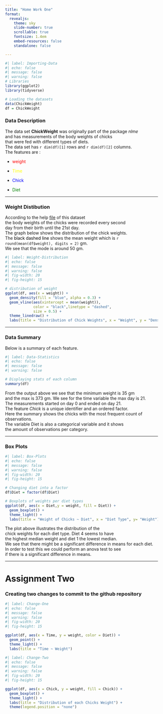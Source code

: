 ```yaml
---
title: "Home Work One"
format:
  revealjs: 
    theme: sky
    slide-number: true
    scrollable: true
    fontsize: 1.4em
    embed-resources: false
    standalone: false

---
```


```r
#| label: Importing-Data
#| echo: false
#| message: false
#| warning: false
# Libraries
library(ggplot2)
library(tidyverse)

# Loading the datasets
data(ChickWeight)
df = ChickWeight
```

### Data Description

The data set **ChickWeight** was originally part of the package *nlme*   
and has measurements of the body weights of chicks     
that were fed with different types of diets.    
The data set has `r dim(df)[1]` rows and `r dim(df)[2]` columns.    
The features are :   

 + <span style="color: red;">weight</span>

 + <span style="color: yellow;">Time</span>

 +  <span style="color: blue;">Chick</span>

 +  <span style="color: green;">Diet</span>

 
***

### Weight Distibution

According to the help [file](https://www.rdocumentation.org/packages/datasets/versions/3.6.2/topics/ChickWeight) of this dataset       
the body weights of the chicks were recorded every second     
day from their birth until the 21st day.    
The graph below shows the distribution of the chick weights.     
The <span style="color: black;">black dashed line</span> shows the mean weight which is `r round(mean(df$weight), digits = 2)` gm.     
We see that the mode is around 50 gm.    

```r
#| label: Weight-Distribution
#| echo: false
#| message: false
#| warning: false
#| fig-width: 20
#| fig-height: 15

# distribution of weight
ggplot(df, aes(x = weight)) +
  geom_density(fill = "blue", alpha = 0.3) + 
  geom_vline(aes(xintercept = mean(weight)),
             color = "black",linetype = "dashed",
             size = 0.5) +
  theme_linedraw() +
  labs(title = "Distribution of Chick Weights", x = "Weight", y = "Density")
```

***

### Data Summary

Below is a summary of each feature.

```r
#| label: Data-Statistics
#| echo: false
#| message: false
#| warning: false

# Displaying stats of each column
summary(df)
```

From the output above we see that the minimum weight is 35 gm   
and the max is 373 gm. We see for the time variable the max day is 21.   
The measurements started on day 0 and ended on day 21.   
The feature *Chick* is a unique identifier and an ordered factor.   
Here the summary shows the chicks with the most frequent count of observations.    
The variable Diet is also a categorical variable and it shows   
the amount of observations per category.

***

### Box Plots

```r
#| label: Box-Plots
#| echo: false
#| message: false
#| warning: false
#| fig-width: 20
#| fig-height: 15

# Changing diet into a factor
df$Diet = factor(df$Diet)

# Boxplots of weights per diet types
ggplot(df, aes(x = Diet,y = weight, fill = Diet)) +
  geom_boxplot() +
  theme_light() +
  labs(title = "Weight of Chicks ~ Diet", x = "Diet Type", y= "Weight")
```

The plot above illustrates the distribution of the      
chick weights for each diet type. Diet 4 seems to have        
the highest median weight and diet 1 the lowest median.    
We see that there might be a significant difference in means for each diet.   
In order to test this we could perform an anova test to see         
if there is a significant difference in means.      

***

# Assignment Two
### Creating two changes to commit to the github repository

```r
#| label: Change-One
#| echo: false
#| message: false
#| warning: false
#| fig-width: 20
#| fig-height: 15

ggplot(df, aes(x = Time, y = weight, color = Diet)) +
  geom_point() +
  theme_light() +
  labs(title = "Time ~ Weight")

```

```r
#| label: Change-Two
#| echo: false
#| message: false
#| warning: false
#| fig-width: 20
#| fig-height: 15

ggplot(df, aes(x = Chick, y = weight, fill = Chick)) +
  geom_boxplot() +
  theme_light() +
  labs(title = "Distribution of each Chicks Weight") +
  theme(legend.position = "none")

```

